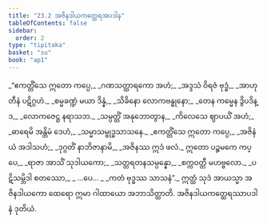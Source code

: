 ```yaml
---
title: "23.2 အဇိနဒါယကတ္ထေရအပဒါန"
tableOfContents: false
sidebar:
  order: 2
type: "tipitaka"
basket: "su"
book: "ap1"
---
```



<DynamicBreadcrumb />

<Division number="6" book="ap1" e="ch" v="20" p="239">

<Paragraph number="2906" type="verses" book="ap1">
_“ဧကတ္တိံသေ ဣတော ကပ္ပေ,_  
_ဂဏသတ္ထာရကော အဟံ;_  
_အဒ္ဒသံ ဝိရဇံ ဗုဒ္ဓံ,_  
_အာဟုတီနံ ပဋိဂ္ဂဟံ._  

</Paragraph>

</Division>
<Division number="7" book="ap1" e="ch" v="20" p="239">

<Paragraph number="2907" type="verses" book="ap1">
_စမ္မခဏ္ဍံ မယာ ဒိန္နံ,_  
_သိခိနော လောကဗန္ဓုနော;_  
_တေန ကမ္မေန ဒွိပဒိန္ဒ,_  
_လောကဇေဋ္ဌ နရာသဘ._  

</Paragraph>

</Division>
<Division number="8" book="ap1" e="ch" v="20" p="239">

<Paragraph number="2908" type="verses" book="ap1">
_သမ္ပတ္တိံ အနုဘောတွာန,_  
_ကိလေသေ ဈာပယိံ အဟံ;_  
_ဓာရေမိ အန္တိမံ ဒေဟံ,_  
_သမ္မာသမ္ဗုဒ္ဓသာသနေ._  

</Paragraph>

</Division>
<Division number="9" book="ap1" e="ch" v="20" p="239">

<Paragraph number="2909" type="verses" book="ap1">
_ဧကတ္တိံသေ ဣတော ကပ္ပေ,_  
_အဇိနံ ယံ အဒါသဟံ;_  
_ဒုဂ္ဂတိံ နာဘိဇာနာမိ,_  
_အဇိနဿ ဣဒံ ဖလံ._  

</Paragraph>

</Division>
<Division number="10" book="ap1" e="ch" v="20" p="239">

<Paragraph number="2910" type="verses" book="ap1">
ဣတော ပဉ္စမကေ ကပ္ပေ,_  
_ရာဇာ အာသိံ သုဒါယကော;_  
_သတ္တရတနသမ္ပန္နော,_  
_စက္ကဝတ္တီ မဟဗ္ဗလော._  

</Paragraph>

</Division>
<Division number="11" book="ap1" e="ch" v="20" p="240">

<Paragraph number="2911" type="verses" book="ap1">
_ပဋိသမ္ဘိဒါ စတဿော,_  
_ …ပေ… _  
_ကတံ ဗုဒ္ဓဿ သာသနံ”._  

</Paragraph>

<Paragraph number="2912" book="ap1">
ဣတ္ထံ သုဒံ အာယသ္မာ အဇိနဒါယကော ထေရော ဣမာ ဂါထာယော အဘာသိတ္ထာတိ.

</Paragraph>
</Division>

<Paragraph number="2913" type="center" book="ap1">
အဇိနဒါယကတ္ထေရဿာပဒါနံ ဒုတိယံ.
</Paragraph>